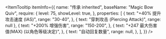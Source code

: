 
<ItemTooltip
  itemInfo={{
    name: "传承 inherited",
    baseName: "Magic Bow Quiv",
    require: {
      level: 75,
      showLevel: true,
    },
    properties: [
      {
        text: "+40% 提升攻击速度 (IAS)",
        range: "30-40",
      },
      {
        text: "穿刺攻击 (Piercing Attack)",
        range: null
      },
      {
        text: "+200% 增强伤害",
        range: "150-200",
      },
      {
        text: "+247 最大伤害值(MAX) (以角色等级决定)",
      },
      {
        text: "自动回复数量",
        range: null,
      },
    ],
  }}
/>
